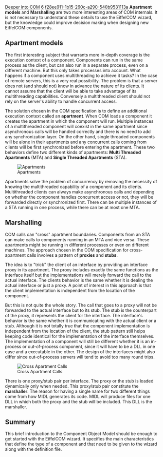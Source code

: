 [[Property:title|Deeper into COM]]
[[Property:weight|6]]
[[Property:uuid|f28ee911-1b15-260c-a290-540b9531113a]]
'''Apartment models''' and '''Marshalling''' are two more interesting areas of COM internals. It is not necessary to understand these details to use the EiffelCOM wizard, but the knowledge could improve decision making when designing new EiffelCOM components. 

==Apartment models==

The first interesting subject that warrants more in-depth coverage is the execution context of a component. Components can run in the same process as the client, but can also run in a separate process, even on a different machine. But this only takes processes into account. What happens if a component uses multithreading to achieve it tasks? In the case of remote servers, this is a very real possibility. The problem is that a server does not (and should not) know in advance the nature of its clients. It cannot assume that the client will be able to take advantage of its multithreading capabilities. Conversely a multithreaded client should not rely on the server's ability to handle concurrent access. 

The solution chosen in the COM specification is to define an additional execution context called an '''apartment'''. When COM loads a component it creates the apartment in which the component will run. Multiple instances of a multithreaded component will coexist in the same apartment since asynchronous calls will be handled correctly and there is no need to add any synchronization layer. On the other hand, single threaded components will be alone in their apartments and any concurrent calls coming from clients will be first synchronized before entering the apartment. These two behaviors define two different kinds of apartments: '''Multi Threaded Apartments''' (MTA) and '''Single Threaded Apartments''' (STA). 


[[Image:com-2|Apartments]]


Apartments solve the problem of concurrency by removing the necessity of knowing the multithreaded capability of a component and its clients. Multithreaded clients can always make asynchronous calls and depending on whether the component handles concurrent access or not, they will be forwarded directly or synchronized first. There can be multiple instances of a STA running in one process, while there can be at most one MTA. 

==Marshalling==

COM calls can "cross" apartment boundaries. Components from an STA can make calls to components running in an MTA and vice versa. These apartments might be running in different processes or even on different machines. The approach chosen in the COM specification for cross-apartment calls involves a pattern of '''proxies''' and '''stubs'''. 

The idea is to "trick" the client of an interface by providing an interface proxy in its apartment. The proxy includes exactly the same functions as the interface itself but the implementations will merely forward the call to the actual interface. The clients behavior is the same whether it is dealing the actual interface or just a proxy. A point of interest in this approach is that the client implementation is independent from the location of the component. 

But this is not quite the whole story. The call that goes to a proxy will not be forwarded to the actual interface but to its stub. The stub is the counterpart of the proxy, it represents the client for the interface. The interface's behavior is the same whether it is communicating with the actual client or a stub. Although it is not totally true that the component implementation is independent from the location of the client, the stub pattern still helps keeping code identical for the implementation of the interface themselves. The implementation of a component will still be different whether it is an in-process or out-of-process component, since it will have to be a DLL in one case and a executable in the other. The design of the interfaces might also differ since out-of-process servers will tend to avoid too many round trips. 


[[Image:com-3|Cross Apartment Calls]]


There is one proxy/stub pair per interface. The proxy or the stub is loaded dynamically only when needed. This proxy/stub pair constitute the '''marshaller'''. The reason for having a single name for two different things come from how MIDL generates its code. MIDL will produce files for one DLL in which both the proxy and the stub will be included. This DLL is the marshaller. 

==Summary==

This brief introduction to the Component Object Model should be enough to get started with the EiffelCOM wizard. It specifies the main characteristics that define the type of a component and that need to be given to the wizard along with the definition file. 


{{seealso| <br/>
[[EiffelCOM Library|EiffelCOM library]]  <br/>
[[COM Concepts|COM Concepts]]  <br/>
[[Deeper into COM|Deeper into COM]]  <br/>
[[COM Interfaces|COM Interfaces]]  <br/>
[[Coclass|Coclasses]]  <br/>
[[The Component Location|Component Location]]  <br/>
[[Access Type|Access Type]]  }}




